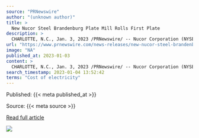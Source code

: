 ```yaml
---
source: "PRNewswire"
author: "(unknown author)"
title: >
  New Nucor Steel Brandenburg Plate Mill Rolls First Plate
description: >
  CHARLOTTE, N.C., Jan. 3, 2023 /PRNewswire/ -- Nucor Corporation (NYSE: NUE) announced today that the company's new state-of-the-art steel plate mill in Brandenburg, Kentucky, rolled its first steel plate on Friday, December 30, 2022. Nucor Steel Brandenburg w…
url: "https://www.prnewswire.com/news-releases/new-nucor-steel-brandenburg-plate-mill-rolls-first-plate-301712362.html"
image: "NA"
published_at: 2023-01-03
content: >
  CHARLOTTE, N.C., Jan. 3, 2023 /PRNewswire/ -- Nucor Corporation (NYSE: NUE) announced today that the company's new state-of-the-art steel plate mill in Brandenburg, Kentucky, rolled its first steel p… [+6581 chars]
search_timestamp: 2023-01-04 13:52:42
terms: "Cost of electricity"
---
```



Published: {{< meta published_at >}}


Source: {{< meta source >}}


[Read full article]({{< meta url >}}){target='_blank'}



![](`r rmarkdown::metadata$image[1]`)
